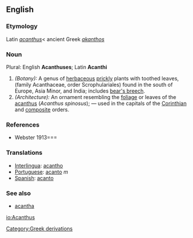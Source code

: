 ==English==
===Etymology===
Latin ''[[acanthus]]''< ancient Greek ''[[akanthos]]''

===Noun===
Plural:  English '''Acanthuses'''; Latin '''Acanthi''' 
#''(Botany):'' A genus of [[herbaceous]] [[prickly]] plants with toothed leaves, (family Acanthaceae, order Scrophulariales) found in the south of Europe, Asia Minor, and India; includes [[bear's breech]].
#''(Architecture):'' An ornament resembling the [[foliage]] or leaves of the [[acanthus]] (''Acanthus spinosus''); &mdash; used in the capitals of the [[Corinthian]] and [[composite]] orders.

===References===
*Webster 1913===

===Translations===
*[[Interlingua]]: [[acantho]]
*[[Portuguese]]: [[acanto]] ''m''
*[[Spanish]]: [[acanto]]
[[Category:Greek derivations]]

===See also===
*[[acantha]]

[[io:Acanthus]]